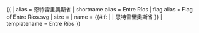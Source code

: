 {{ {{{1<noinclude>|country showdata</noinclude>}}}
| alias = 恩特雷里奧斯省
| shortname alias = Entre Ríos
| flag alias = Flag of Entre Ríos.svg
| size = {{{size|}}}
| name = {{#if: {{{name|}}} | {{{name|}}} | 恩特雷里奧斯省 }}
<noinclude>
| templatename = Entre Ríos
</noinclude>
}}<noinclude>
</noinclude>